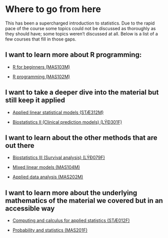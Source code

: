 # Where to go from here
This has been a supercharged introduction to statistics. Due to the rapid pace of the course some topics could not be discussed as thoroughly as they should have; some topics weren't discussed at all. Below is a list of a few courses that fill in those gaps. 

## I want to learn more about R programming:

* [R for beginners (MAS103M)](https://ugla.hi.is/kennsluskra/index.php?tab=nam&chapter=namskeid&id=70819320226&namskra=0)

* [R programming (MAS102M)](https://ugla.hi.is/kennsluskra/index.php?tab=nam&chapter=namskeid&id=70819220226&namskra=0)

## I want to take a deeper dive into the material but still keep it applied

* [Applied linear statistical models (STÆ312M)](https://ugla.hi.is/kennsluskra/index.php?tab=nam&chapter=namskeid&id=70819220226&namskra=0)

* [Biostatistics II (Clinical prediction models) (LÝÐ301F)](https://ugla.hi.is/kennsluskra/index.php?tab=nam&chapter=namskeid&id=02700520226&namskra=0)

## I want to learn about the other methods that are out there

* [Biostatistics III (Survival analysis) (LÝÐ079F)](https://ugla.hi.is/kennsluskra/index.php?tab=nam&chapter=namskeid&id=70762120230&namskra=0)

* [Mixed linear models (MAS104M)](https://ugla.hi.is/kennsluskra/index.php?tab=nam&chapter=namskeid&id=70867120226&namskra=0)

* [Applied data analysis (MAS202M)](https://ugla.hi.is/kennsluskra/index.php?tab=nam&chapter=namskeid&id=70819420230&namskra=0)

## I want to learn more about the underlying mathematics of the material we covered but in an accessible way

* [Computing and calculus for applied statistics (STÆ012F)](https://ugla.hi.is/kennsluskra/index.php?tab=nam&chapter=namskeid&id=70193820226&namskra=0)

* [Probability and statistics (MAS201F)](https://ugla.hi.is/kennsluskra/index.php?tab=nam&chapter=namskeid&id=70819420230&namskra=0)


